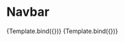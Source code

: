 

<Meta title="Button/Button" component={Button} />


# Navbar

<Canvas>
    <Story
        name="Button"
        args={{
            children: 'Button',
            variant: 'primary',
        }}
        argTypes={{
            variant: {
                control: {
                    type: 'select',
                    options: [
                        'primary',
                        'secondary',
                        'success',
                        'danger',
                        'default',
                    ],
                },
            },
        }}
    >
        {Template.bind({})}
    </Story>
    <Story
        name="Button"
        args={{
            children: 'Button',
            variant: 'danger',
        }}
    >
        {Template.bind({})}
    </Story>
</Canvas>
